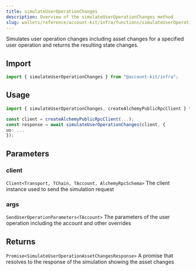 ```yaml
---
title: simulateUserOperationChanges
description: Overview of the simulateUserOperationChanges method
slug: wallets/reference/account-kit/infra/functions/simulateUserOperationChanges
---
```




Simulates user operation changes including asset changes for a specified user operation and returns the resulting state changes.

## Import

```ts
import { simulateUserOperationChanges } from "@account-kit/infra";
```

## Usage

```ts
import { simulateUserOperationChanges, createAlchemyPublicRpcClient } from "@account-kit/infra";

const client = createAlchemyPublicRpcClient(...);
const response = await simulateUserOperationChanges(client, {
uo: ...
});
```

## Parameters

### client

`Client<Transport, TChain, TAccount, AlchemyRpcSchema>`
The client instance used to send the simulation request

### args

`SendUserOperationParameters<TAccount>`
The parameters of the user operation including the account and other overrides

## Returns

`Promise<SimulateUserOperationAssetChangesResponse>`
A promise that resolves to the response of the simulation showing the asset changes
